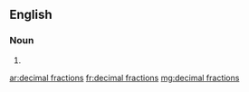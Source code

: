==English==

===Noun===
{{head|en}}

# {{plural of|decimal fraction}}

[[ar:decimal fractions]]
[[fr:decimal fractions]]
[[mg:decimal fractions]]